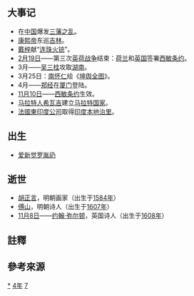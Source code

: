{{yearTOC|1674|清'''[[康熙_(年号)|康熙]]十三年'''；郑经'''[[永曆_(南明)|永曆]]二十八年'''；楊起隆'''[[廣德_(楊起隆)|廣德]]二年'''；吴三桂'''周元年'''；越南后黎朝'''[[陽德|陽德]]三年'''，'''[[德元|德元]]元年'''，莫朝'''[[顺德_(莫朝)|顺德]]三十七年'''；日本'''[[延寶|延寶]]二年'''}}
== 大事记 ==
*在[[中国|中国]]爆发[[三藩之乱|三藩之乱]]。
*[[康熙帝|康熙帝]]东巡[[吉林省|吉林]]。
*[[戴梓|戴梓]]献“[[连珠火铳|连珠火铳]]”。
*[[2月19日|2月19日]]——第三次[[英荷战争|英荷战争]]结束：[[荷兰|荷兰]]和[[英国|英国]]签署[[西敏条约|西敏条约]]。
*3月——[[吴三桂|吴三桂]]攻取[[湖南省|湖南]]。
*3月25日：[[南怀仁|南怀仁]]绘《[[坤舆全图|坤舆全图]]》{{NoteTag|1=依圖中「康熙甲寅歲日躔娵訾之次」之句，推出此圖完成之日為康熙十三年二月十九日（1674年3月25日）{{r|天}}。}}{{r|天}}。
*4月——[[郑经|郑经]]在[[厦门市|厦门]]登陆。
*[[11月10日|11月10日]]——[[西敏条约|西敏条约]]生效。
*[[马拉特人|马拉特人]][[希瓦吉|希瓦吉]]建立[[马拉特帝国|马拉特国家]]。
*[[法國東印度公司|法國東印度公司]]取得[[印度|印度]][[本地治里|本地治里]]。

== 出生 ==
*[[愛新覺羅·胤礽|爱新觉罗胤礽]]

== 逝世 ==
*[[胡正言_(画家)|胡正言]]，明朝画家（出生于[[1584年|1584年]]）
*[[傅山|傅山]]，明朝诗人（出生于[[1607年|1607年]]）
*[[11月8日|11月8日]]——[[约翰·弥尔顿|约翰·弥尔顿]]，英国诗人（出生于[[1608年|1608年]]）

== 註釋 ==
{{NoteFoot}}

== 參考來源 ==
{{Wikisource year mention}}
{{reflist|refs=
<ref name="天">{{cite book|title=《天國的寶藏──教廷文物特展》|publisher=國立故宮博物院 |isbn=978-957-562-755-3 |date=2016-01 |pages=頁232}}</ref>
}}

[[Category:1674年|*]]
[[Category:1670年代|4年]]
[[Category:17世纪各年|7]]